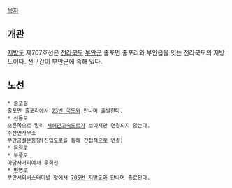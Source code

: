 [[목차]]
== 개관 ==
[[지방도]] 제707호선은 [[전라북도]] [[부안군]] 줄포면 줄포리와 부안읍을 잇는 전라북도의 지방도이다. 전구간이 부안군에 속해 있다.

== 노선 ==
 * 줄포길
 줄포면 줄포리에서 [[23번 국도]]와 만나며 출발한다.
 * 선돌로
 오른쪽으로 멀리 [[서해안고속도로]]가 보이지만 연결되지 않는다.
 주산면사무소
 부안공설운동장(진입도로를 통해 간접적으로 연결)
 * 문정로
 * 부풍로
 아담사거리에서 우회전
 * 번영로
 부안시외버스터미널 앞에서 [[705번 지방도]]와 만나며 종료된다.
